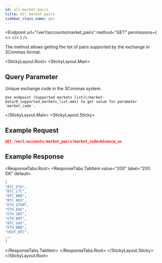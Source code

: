 ```yaml
---
id: all-market-pairs
title: All market pairs
sidebar_class_name: get
---
```



<Endpoint
  url="/ver1/accounts/market_pairs"
  method="GET"
  permissions={
    <>
      <Permission title="Permission" description="NONE" />
      <Permission title="Security" description="NONE" />
    </>
  }
/>

The method allows getting the list of pairs supported by the exchange in 3Commas format.

<StickyLayout.Root>
   <StickyLayout.Main>

## Query Parameter

<ApiParam name='market_code' type='integer' id="market_code" required>
    Unique exchange code in the 3Commas system.
    
    Use endpoint [Supported markets list](/market-data/0_supported_markets_list.mdx) to get value for parameter `market_code`.
</ApiParam>

</StickyLayout.Main>
   <StickyLayout.Sticky>
   
## Example Request

```json
GET /ver1/accounts/market_pairs?market_code=binance_us
```

## Example Response
<ResponseTabs.Root>
      <ResponseTabs.TabItem value="200" label="200 OK" default>

```json
[
"BTC_ETH",
"BTC_LTC",
"BTC_BNB",
"BTC_NEO",
"ETH_QTUM",
"ETH_EOS",
"ETH_SNT",
"ETH_BNT",
"BTC_GAS",
"ETH_BNB",
"USDT_BTC",
...
]
```
   </ResponseTabs.TabItem>
  </ResponseTabs.Root>
</StickyLayout.Sticky>
</StickyLayout.Root>

